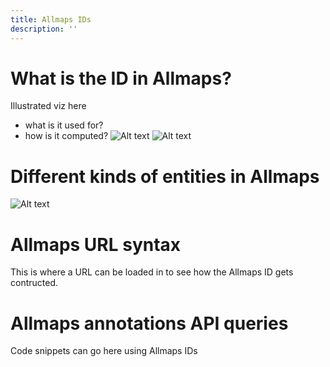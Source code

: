 ```yaml
---
title: Allmaps IDs
description: ''
---
```



# What is the ID in Allmaps?

Illustrated viz here

- what is it used for?
- how is it computed?
![Alt text](../../assets/diagrams/url-to-sha.svg "Optional title")
![Alt text](../../assets/diagrams/sha-to-id.svg "Optional title")


# Different kinds of entities in Allmaps


![Alt text](../../assets/diagrams/types.svg "Optional title")

# Allmaps URL syntax

This is where a URL can be loaded in to see how the Allmaps ID gets contructed.

<UrlExplorer client:only="svelte" ></UrlExplorer>

# Allmaps annotations API queries

Code snippets can go here using Allmaps IDs 
